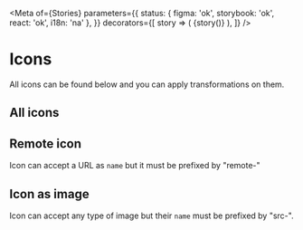 
<Meta
	of={Stories}
	parameters={{
		status: { figma: 'ok', storybook: 'ok', react: 'ok', i18n: 'na' },
	}}
	decorators={[
		story => (
			<Canvas>
				<IconsProvider />
				<Story>{story()}</Story>
			</Canvas>
		),
	]}
/>

# Icons

All icons can be found below and you can apply transformations on them.

## All icons

<Icons />

## Remote icon

Icon can accept a URL as `name` but it must be prefixed by "remote-"

<IconItem name="remote-url as svg">
	<Icon name="remote-https://unpkg.com/@talend/icons@6.1.5/src/svg/core/abc.svg" />
</IconItem>

## Icon as image

Icon can accept any type of image but their `name` must be prefixed by "src-".

<IconItem name="src-url as img">
	<Icon name="src-https://statics-dev.cloud.talend.com/@talend/common/images/favicon-logo-square.ico" />
</IconItem>
